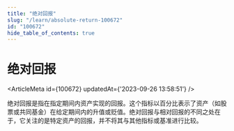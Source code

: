 ```yaml
---
title: "绝对回报"
slug: "/learn/absolute-return-100672"
id: "100672"
hide_table_of_contents: true
---
```



# 绝对回报

<ArticleMeta id={100672} updatedAt={'2023-09-26 13:58:51'} />
<div className='border-solid border-b border-t-0 my-4 border-[var(--ifm-color-gray-300)]' />

绝对回报是指在指定期间内资产实现的回报。这个指标以百分比表示了资产（如股票或共同基金）在给定期间内的升值或贬值。绝对回报与相对回报的不同之处在于，它关注的是特定资产的回报，并不将其与其他指标或基准进行比较。
